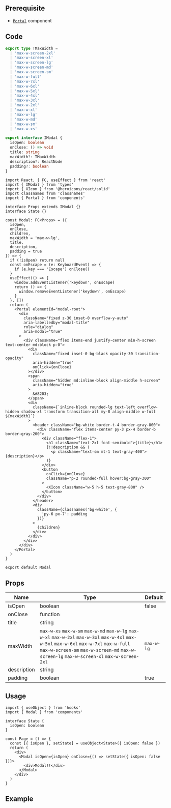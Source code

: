
## Prerequisite

- [`Portal`](/docs/components/Portal) component

## Code

```typescript title="types/index.d.ts"
export type TMaxWidth =
  | 'max-w-screen-2xl'
  | 'max-w-screen-xl'
  | 'max-w-screen-lg'
  | 'max-w-screen-md'
  | 'max-w-screen-sm'
  | 'max-w-full'
  | 'max-w-7xl'
  | 'max-w-6xl'
  | 'max-w-5xl'
  | 'max-w-4xl'
  | 'max-w-3xl'
  | 'max-w-2xl'
  | 'max-w-xl'
  | 'max-w-lg'
  | 'max-w-md'
  | 'max-w-sm'
  | 'max-w-xs'

export interface IModal {
  isOpen: boolean
  onClose: () => void
  title: string
  maxWidth?: TMaxWidth
  description?: ReactNode
  padding?: boolean
}
```

```tsx title="components/Modal/index.tsx"
import React, { FC, useEffect } from 'react'
import { IModal } from 'types'
import { XIcon } from '@heroicons/react/solid'
import classnames from 'classnames'
import { Portal } from 'components'

interface Props extends IModal {}
interface State {}

const Modal: FC<Props> = ({
  isOpen,
  onClose,
  children,
  maxWidth = 'max-w-lg',
  title,
  description,
  padding = true
}) => {
  if (!isOpen) return null
  const onEscape = (e: KeyboardEvent) => {
    if (e.key === 'Escape') onClose()
  }
  useEffect(() => {
    window.addEventListener('keydown', onEscape)
    return () => {
      window.removeEventListener('keydown', onEscape)
    }
  }, [])
  return (
    <Portal elementId="modal-root">
      <div
        className="fixed z-30 inset-0 overflow-y-auto"
        aria-labelledby="modal-title"
        role="dialog"
        aria-modal="true"
      >
        <div className="flex items-end justify-center min-h-screen text-center md:block p-0">
          <div
            className="fixed inset-0 bg-black opacity-30 transition-opacity"
            aria-hidden="true"
            onClick={onClose}
          ></div>
          <span
            className="hidden md:inline-block align-middle h-screen"
            aria-hidden="true"
          >
            &#8203;
          </span>
          <div
            className={`inline-block rounded-lg text-left overflow-hidden shadow-xl transform transition-all my-8 align-middle w-full ${maxWidth}`}
          >
            <header className="bg-white border-t-4 border-gray-800">
              <div className="flex items-center py-3 px-4 border-b border-gray-200">
                <div className="flex-1">
                  <h1 className="text-2xl font-semibold">{title}</h1>
                  {!!description && (
                    <p className="text-sm mt-1 text-gray-400">{description}</p>
                  )}
                </div>
                <button
                  onClick={onClose}
                  className="p-2 rounded-full hover:bg-gray-300"
                >
                  <XIcon className="w-5 h-5 text-gray-800" />
                </button>
              </div>
            </header>
            <div
              className={classnames('bg-white', {
                'py-6 px-7': padding
              })}
            >
              {children}
            </div>
          </div>
        </div>
      </div>
    </Portal>
  )
}

export default Modal
```

## Props

| Name                | Type                                                                                                                                                                                                                                   | Default    |
| ------------------- | -------------------------------------------------------------------------------------------------------------------------------------------------------------------------------------------------------------------------------------- | ---------- |
| isOpen<Required />  | boolean                                                                                                                                                                                                                                | false      |
| onClose<Required /> | function                                                                                                                                                                                                                               |            |
| title<Required />   | string                                                                                                                                                                                                                                 |            |
| maxWidth            | `max-w-xs` `max-w-sm` `max-w-md` `max-w-lg` `max-w-xl` `max-w-2xl` `max-w-3xl` `max-w-4xl` `max-w-5xl` `max-w-6xl` `max-w-7xl` `max-w-full` `max-w-screen-sm` `max-w-screen-md` `max-w-screen-lg` `max-w-screen-xl` `max-w-screen-2xl` | `max-w-lg` |
| description         | string                                                                                                                                                                                                                                 |            |
| padding             | boolean                                                                                                                                                                                                                                | true       |

## Usage

```tsx
import { useObject } from 'hooks'
import { Modal } from 'components'

interface State {
  isOpen: boolean
}

const Page = () => {
  const [{ isOpen }, setState] = useObject<State>({ isOpen: false })
  return (
    <div>
      <Modal isOpen={isOpen} onClose={() => setState({ isOpen: false })}>
        <div>Modal!!</div>
      </Modal>
    </div>
  )
}
```

## Example

<Codesandbox name="modal" />
